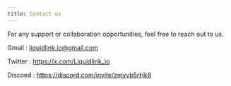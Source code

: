 ```yaml
---
title: Contact us
---
```

For any support or collaboration opportunities, feel free to reach out to us.




Gmail : liquidlink.io@gmail.com

Twitter : https://x.com/Liquidlink_io

Discoed : https://discord.com/invite/zmyvb5rHk8
